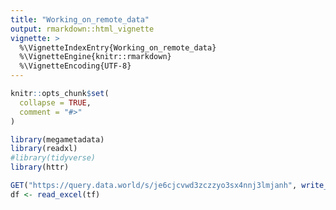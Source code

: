 ```yaml
---
title: "Working_on_remote_data"
output: rmarkdown::html_vignette
vignette: >
  %\VignetteIndexEntry{Working_on_remote_data}
  %\VignetteEngine{knitr::rmarkdown}
  %\VignetteEncoding{UTF-8}
---
```


```r
knitr::opts_chunk$set(
  collapse = TRUE,
  comment = "#>"
)
```

```r
library(megametadata)
library(readxl)
#library(tidyverse)
library(httr)
```

```r
GET("https://query.data.world/s/je6cjcvwd3zczzyo3sx4nnj3lmjanh", write_disk(tf <- tempfile(fileext = ".xlsx")))
df <- read_excel(tf)
```


